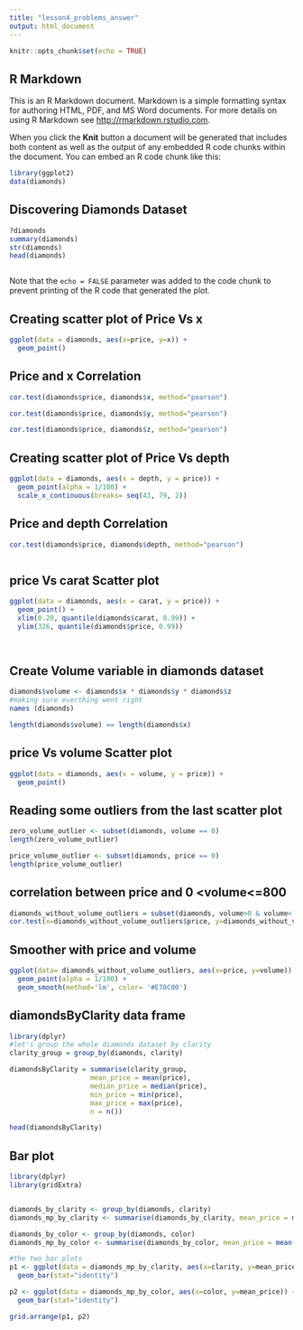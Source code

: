 ```yaml
---
title: "lesson4_problems_answer"
output: html_document
---
```


```r
knitr::opts_chunk$set(echo = TRUE)
```

## R Markdown

This is an R Markdown document. Markdown is a simple formatting syntax for authoring HTML, PDF, and MS Word documents. For more details on using R Markdown see <http://rmarkdown.rstudio.com>.

When you click the **Knit** button a document will be generated that includes both content as well as the output of any embedded R code chunks within the document. You can embed an R code chunk like this:

```r
library(ggplot2)
data(diamonds)
```

## Discovering Diamonds Dataset

```r
?diamonds
summary(diamonds)
str(diamonds)
head(diamonds)



```

Note that the `echo = FALSE` parameter was added to the code chunk to prevent printing of the R code that generated the plot.


## Creating scatter plot of Price Vs x

```r
ggplot(data = diamonds, aes(x=price, y=x)) +
  geom_point()

```

## Price and x Correlation

```r
cor.test(diamonds$price, diamonds$x, method="pearson")

cor.test(diamonds$price, diamonds$y, method="pearson")

cor.test(diamonds$price, diamonds$z, method="pearson")

```

## Creating scatter plot of Price Vs depth

```r
ggplot(data = diamonds, aes(x = depth, y = price)) + 
  geom_point(alpha = 1/100) +
  scale_x_continuous(breaks= seq(43, 79, 2))

```


## Price and depth Correlation

```r
cor.test(diamonds$price, diamonds$depth, method="pearson")



```

## price Vs carat Scatter plot

```r
ggplot(data = diamonds, aes(x = carat, y = price)) + 
  geom_point() + 
  xlim(0.20, quantile(diamonds$carat, 0.99)) + 
  ylim(326, quantile(diamonds$price, 0.99))

  

```

## Create Volume variable in diamonds dataset

```r

diamonds$volume <- diamonds$x * diamonds$y * diamonds$z
#making sure everthing went right
names (diamonds)

length(diamonds$volume) == length(diamonds$x)

```

## price Vs volume Scatter plot

```r
ggplot(data = diamonds, aes(x = volume, y = price)) + 
  geom_point() 

```

## Reading some outliers from the last scatter plot

```r
zero_volume_outlier <- subset(diamonds, volume == 0)
length(zero_volume_outlier)

price_volume_outlier <- subset(diamonds, price == 0)
length(price_volume_outlier)

```

## correlation between price and 0 <volume<=800

```r

diamonds_without_volume_outliers = subset(diamonds, volume>0 & volume< 800)
cor.test(x=diamonds_without_volume_outliers$price, y=diamonds_without_volume_outliers$volume)

```


## Smoother with price and volume

```r

ggplot(data= diamonds_without_volume_outliers, aes(x=price, y=volume)) + 
  geom_point(alpha = 1/100) +
  geom_smooth(method='lm', color= '#E70C00')

```


## diamondsByClarity data frame

```r

library(dplyr)
#let's group the whole diamonds dataset by clarity
clarity_group = group_by(diamonds, clarity)

diamondsByClarity = summarise(clarity_group, 
                    mean_price = mean(price),
                    median_price = median(price),
                    min_price = min(price),
                    max_price = max(price),
                    n = n())

head(diamondsByClarity)

```


## Bar plot

```r


library(dplyr)
library(gridExtra)


diamonds_by_clarity <- group_by(diamonds, clarity)
diamonds_mp_by_clarity <- summarise(diamonds_by_clarity, mean_price = mean(price))

diamonds_by_color <- group_by(diamonds, color)
diamonds_mp_by_color <- summarise(diamonds_by_color, mean_price = mean(price))

#the two bar plots
p1 <- ggplot(data = diamonds_mp_by_clarity, aes(x=clarity, y=mean_price)) + 
  geom_bar(stat="identity")

p2 <- ggplot(data = diamonds_mp_by_color, aes(x=color, y=mean_price)) + 
  geom_bar(stat="identity")

grid.arrange(p1, p2)


```